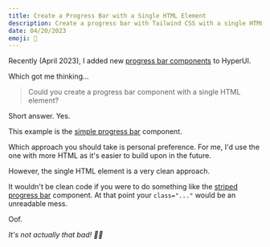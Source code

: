 ```yaml
---
title: Create a Progress Bar with a Single HTML Element
description: Create a progress bar with Tailwind CSS with a single HTML element.
date: 04/20/2023
emoji: 💈
---
```


Recently (April 2023), I added new [progress bar components](/components/application-ui/progress) to HyperUI.

Which got me thinking...

> Could you create a progress bar component with a single HTML element?

Short answer. Yes.

<BlogPreview
  previewId="progress-bar"
  previewTitle="Progress Bar Example"
  previewContainer="min-h-screen grid place-content-center p-8"
/>

This example is the [simple progress bar](/components/application-ui/progress#component-1) component.

Which approach you should take is personal preference. For me, I'd use the one with more HTML as it's easier to build upon in the future.

However, the single HTML element is a very clean approach.

It wouldn't be clean code if you were to do something like the [striped progress bar](/components/application-ui/progress#component-5) component. At that point your `class="..."` would be an unreadable mess.

<BlogPreview
  previewId="progress-bar-striped"
  previewTitle="Progress Bar Striped Example"
  previewContainer="min-h-screen grid place-content-center p-8"
/>

Oof.

_It's not actually that bad! 🤷‍♀️_
